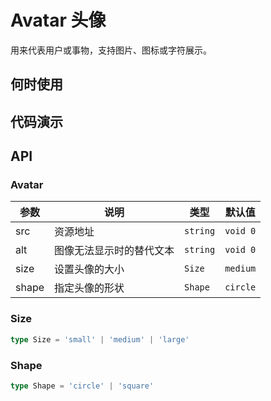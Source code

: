 
# Avatar 头像

用来代表用户或事物，支持图片、图标或字符展示。

## 何时使用

## 代码演示

<Usage src='/avatar/basic.tsx' title='基本' description='最简单的用法。' />
<Usage src='/avatar/group.tsx' title='头像组' description='多个头像组的用法。' />

## API

### Avatar

| 参数  | 说明                     | 类型     | 默认值   |
| ----- | ------------------------ | -------- | -------- |
| src   | 资源地址                 | `string` | `void 0` |
| alt   | 图像无法显示时的替代文本 | `string` | `void 0` |
| size  | 设置头像的大小           | `Size`   | `medium` |
| shape | 指定头像的形状           | `Shape`  | `circle` |

### Size

```ts
type Size = 'small' | 'medium' | 'large'
```

### Shape

```ts
type Shape = 'circle' | 'square'
```
